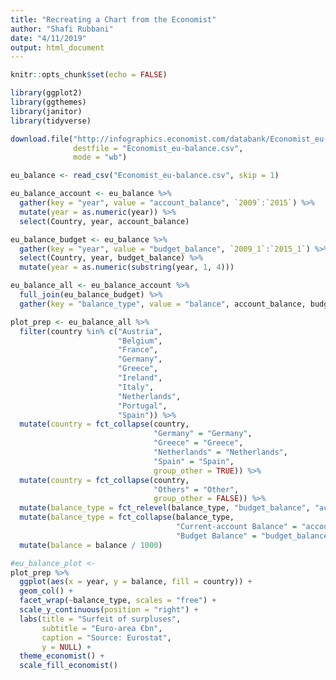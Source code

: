 ```yaml
---
title: "Recreating a Chart from the Economist"
author: "Shafi Rubbani"
date: "4/11/2019"
output: html_document
---
```


```r
knitr::opts_chunk$set(echo = FALSE)

library(ggplot2)
library(ggthemes)
library(janitor)
library(tidyverse)
```

```r
download.file("http://infographics.economist.com/databank/Economist_eu-balance.csv",
              destfile = "Economist_eu-balance.csv",
              mode = "wb")

eu_balance <- read_csv("Economist_eu-balance.csv", skip = 1) 

eu_balance_account <- eu_balance %>% 
  gather(key = "year", value = "account_balance", `2009`:`2015`) %>% 
  mutate(year = as.numeric(year)) %>% 
  select(Country, year, account_balance)

eu_balance_budget <- eu_balance %>% 
  gather(key = "year", value = "budget_balance", `2009_1`:`2015_1`) %>% 
  select(Country, year, budget_balance) %>% 
  mutate(year = as.numeric(substring(year, 1, 4)))

eu_balance_all <- eu_balance_account %>% 
  full_join(eu_balance_budget) %>% 
  gather(key = "balance_type", value = "balance", account_balance, budget_balance) %>%   clean_names()
```

```r
plot_prep <- eu_balance_all %>% 
  filter(country %in% c("Austria",
                        "Belgium",
                        "France",
                        "Germany",
                        "Greece",
                        "Ireland",
                        "Italy",
                        "Netherlands",
                        "Portugal",
                        "Spain")) %>% 
  mutate(country = fct_collapse(country,
                                "Germany" = "Germany",
                                "Greece" = "Greece",
                                "Netherlands" = "Netherlands",
                                "Spain" = "Spain",
                                group_other = TRUE)) %>% 
  mutate(country = fct_collapse(country,
                                "Others" = "Other",
                                group_other = FALSE)) %>% 
  mutate(balance_type = fct_relevel(balance_type, "budget_balance", "account_balance")) %>% 
  mutate(balance_type = fct_collapse(balance_type,
                                     "Current-account Balance" = "account_balance",
                                     "Budget Balance" = "budget_balance")) %>% 
  mutate(balance = balance / 1000) 

#eu_balance_plot <- 
plot_prep %>% 
  ggplot(aes(x = year, y = balance, fill = country)) +
  geom_col() +
  facet_wrap(~balance_type, scales = "free") +
  scale_y_continuous(position = "right") +
  labs(title = "Surfeit of surpluses",
       subtitle = "Euro-area €bn",
       caption = "Source: Eurostat",
       y = NULL) +
  theme_economist() +
  scale_fill_economist()
```


